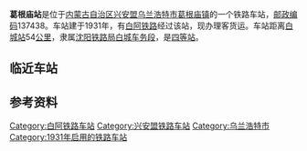 {{noteTA
|1=zh-cn:始发车次; zh-hk:列車班次;
|2=zh-cn:车次; zh-hk:班次;
}}
{{Infobox China railway station
|车站名称 = 葛根庙站
|图片 = 
|图片介绍 = 
|其他名称 = 
|车站拼音 = Gegenmiao
|英文名称 = Gegenmiao Railway Station
|车站代码 = 56069<ref>{{cite book|title=中华人民共和国铁路车站代码（GB/T 10302-2010）|publisher=中国标准出版社|year=2010|isbn=155066140495|ignore-isbn-error=true|pages=12}}</ref>
|电报码 = GGT
|拼音码 = GGM
|车站地址 = [[内蒙古自治区|内蒙古自治区]][[兴安盟|兴安盟]][[乌兰浩特市|乌兰浩特市]][[葛根庙镇|葛根庙镇]]
|坐标 = {{coord|45.889324|N|122.309211|E|display=inline,title}}
|归属 = [[沈阳铁路局|沈阳铁路局]][[白城车务段|白城车务段]]
|线路 = [[白阿铁路|白阿铁路]]
|车站等级 = [[四等站_(中铁)|四等站]]
}}
'''葛根庙站'''是位于[[内蒙古自治区|内蒙古自治区]][[兴安盟|兴安盟]][[乌兰浩特市|乌兰浩特市]][[葛根庙镇|葛根庙镇]]的一个铁路车站，[[邮政编码|邮政编码]]137438。车站建于1931年，有[[白阿铁路|白阿铁路]]经过该站，现办理客货运。车站距离[[白城站|白城站]]54[[公里|公里]]，隶属[[沈阳铁路局|沈阳铁路局]][[白城车务段|白城车务段]]，是[[四等站_(中铁)|四等站]]。

== 临近车站 ==
{{start rail box|[[File:China_Railways.svg|16px]] [[中国铁路|中国铁路]]}}
{{s-inop|[[镇西站|镇西站]]|{{站|白城}}方向}}
{{s-line|[[白阿铁路|白阿铁路]]<br />← 9km 葛根庙站 7km →}}
{{s-inop|[[卫东站|卫东站]]|{{站|伊尔灺}}方向}}
{{end box}}

== 参考资料 ==
{{reflist}}

{{白阿铁路}}
{{铁路车站小作品}}
{{内蒙古小作品}}

[[Category:白阿铁路车站|Category:白阿铁路车站]]
[[Category:兴安盟铁路车站|Category:兴安盟铁路车站]]
[[Category:乌兰浩特市|Category:乌兰浩特市]]
[[Category:1931年启用的铁路车站|Category:1931年启用的铁路车站]]
